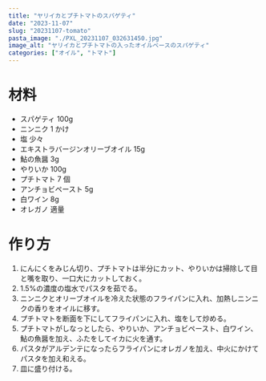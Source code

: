```yaml
---
title: "ヤリイカとプチトマトのスパゲティ"
date: "2023-11-07"
slug: "20231107-tomato"
pasta_image: "./PXL_20231107_032631450.jpg"
image_alt: "ヤリイカとプチトマトの入ったオイルベースのスパゲティ"
categories: ["オイル", "トマト"]
---
```


# 材料

- スパゲティ 100g
- ニンニク 1 かけ
- 塩 少々
- エキストラバージンオリーブオイル 15g
- 鮎の魚醤 3g
- やりいか 100g
- プチトマト 7 個
- アンチョビペースト 5g
- 白ワイン 8g
- オレガノ 適量

# 作り方

1. にんにくをみじん切り、プチトマトは半分にカット、やりいかは掃除して目と嘴を取り、一口大にカットしておく。
2. 1.5%の濃度の塩水でパスタを茹でる。
3. ニンニクとオリーブオイルを冷えた状態のフライパンに入れ、加熱しニンニクの香りをオイルに移す。
4. プチトマトを断面を下にしてフライパンに入れ、塩をして炒める。
5. プチトマトがしなっとしたら、やりいか、アンチョビペースト、白ワイン、鮎の魚醤を加え、ふたをしてイカに火を通す。
6. パスタがアルデンテになったらフライパンにオレガノを加え、中火にかけてパスタを加え和える。
7. 皿に盛り付ける。
